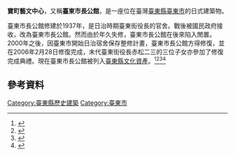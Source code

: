 {{tw monument
|name=市長公館（寶町藝文中心）
|formername=
|image=臺東市政資料館.JPG
|imagename=市長公館
|othername=臺東街役長官舍
|formalname=
|level=歷史建築
|class=官邸
|time={{TWN-JPN}}大正4年（1915年）
|destroyed=
|date=
|material= 
|location=
|when=
|quantity=
|website=
|reg_url    =https://nchdb.boch.gov.tw/assets/overview/historicalBuilding/20021205000004
}}
'''寶町藝文中心'''，又稱'''臺東市長公館'''，是一座位在臺灣[[臺東縣|臺東縣]][[臺東市|臺東市]]的日式建築物。

臺東市長公館修建於1937年，是日治時期臺東街役長的官舍。戰後被國民政府接收，改為臺東市長公館。然而由於年久失修，臺東市長公館在後來陷入閒置。2000年之後，因臺東市開始日治宿舍保存整修計畫，臺東市長公館方得修復，並在2006年2月28日修復完成，末代臺東街役長赤松二三的三位子女亦參加了修復完成典禮。現在臺東市長公館被列入[[臺東縣文化資產|臺東縣文化資產]]。<ref>{{Cite web|url=http://www.boch.gov.tw/term_188_65.html|title=市長公館-文化部文化資產局|accessdate=2016-12-28|work=www.boch.gov.tw|archive-url=https://web.archive.org/web/20161229100426/http://www.boch.gov.tw/term_188_65.html|archive-date=2016-12-29|dead-url=yes}}</ref><ref>{{Cite web|url=http://163.29.7.35/webno/cultureassets/Building/info_upt.aspx?p0=11648|title=文化部文化資產局-國家文化資產資料庫系統|accessdate=2016-12-28|date=2016-01-01|last=文化部文化資產局|work=文化資產局|deadurl=yes|archiveurl=https://web.archive.org/web/20161229100121/http://163.29.7.35/webno/cultureassets/Building/info_upt.aspx?p0=11648|archivedate=2016-12-29}}</ref><ref>{{Cite web|url=http://forgemind.net/xoops/modules/news/article.php?storyid=159|title=準建築人手札網站 Forgemind ArchiMedia - 台東市老官邸 新藝思 - 建築 - 新聞區|accessdate=2016-12-28|last=XOOPS|work=forgemind.net|archive-date=2019-06-11|archive-url=https://web.archive.org/web/20190611035336/http://forgemind.net/xoops/modules/news/article.php?storyid=159|dead-url=no}}</ref><ref>{{Cite news|url=http://www.epochtimes.com/b5/10/3/30/n2861173.htm|title=台東歷史建物加外套 施工粗糙不當 - 大紀元|date=2010-03-30|newspaper=大紀元 www.epochtimes.com|accessdate=2016-12-28|language=zh-TW|archive-date=2019-06-05|archive-url=https://web.archive.org/web/20190605160604/http://www.epochtimes.com/b5/10/3/30/n2861173.htm|dead-url=no}}</ref>

==參考資料==
{{Reflist}}

{{臺東縣文化資產}}
[[Category:臺東縣歷史建築|Category:臺東縣歷史建築]]
[[Category:臺東市|Category:臺東市]]